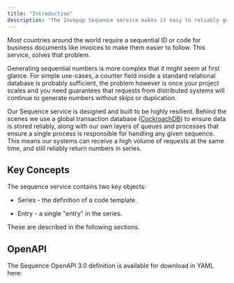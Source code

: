 ```yaml
---
title: "Introduction"
description: "The Invopop Sequence service makes it easy to reliably generate sequential numbers."
---
```


Most countries around the world require a sequential ID or code for business
documents like invoices to make them easier to follow. This service, solves that
problem.

Generating sequential numbers is more complex that it might seem at first
glance. For simple use-cases, a counter field inside a standard relational
database is probably sufficient, the problem however is once your project scales
and you need guarantees that requests from distributed systems will continue to
generate numbers without skips or duplication.

Our Sequence service is designed and built to be highly resilient. Behind the
scenes we use a global transaction database
([CockroachDB](https://www.cockroachlabs.com)) to ensure data is stored
reliably, along with our own layers of queues and processes that ensure a single
process is responsible for handling any given sequence. This means our systems
can receive a high volume of requests at the same time, and still reliably
return numbers in series.

## Key Concepts

The sequence service contains two key objects:

- Series - the definition of a code template.

- Entry - a single "entry" in the series.

These are described in the following sections.

## OpenAPI

The Sequence OpenAPI 3.0 definition is available for download in YAML here:

<Card
  title="Sequence V1 OpenAPI Definition"
  icon="link"
  href="https://api.invopop.com/openapi/sequence/v1.yaml"
/>
